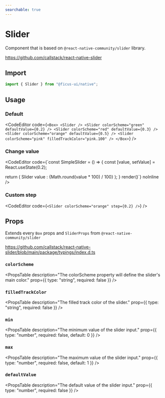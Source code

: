 ```yaml
---
searchable: true
---
```



# Slider

Component that is based on `@react-native-community/slider` library.

https://github.com/callstack/react-native-slider

## Import

```js
import { Slider } from "@ficus-ui/native";
```

## Usage

### Default

<CodeEditor code={`<Box>
  <Slider />
  <Slider colorScheme="green" defaultValue={0.2} />
  <Slider colorScheme="red" defaultValue={0.3} />
  <Slider colorScheme="orange" defaultValue={0.5} />
  <Slider colorScheme="pink" filledTrackColor="pink.100" />
</Box>`} />

### Change value

<CodeEditor code={`const SimpleSlider = () => {
  const [value, setValue] = React.useState(0.2);

  return (
    <Box>
      <Text>Slider value : {Math.round(value * 100) / 100}</Text>
      <Slider colorScheme="teal" value={value} onValueChange={setValue} />
    </Box>
  );
}
render(<SimpleSlider />)`} noInline />

### Custom step

<CodeEditor code={`<Slider colorScheme="orange" step={0.2} />`} />

## Props

Extends every `Box` props and `SliderProps` from `@react-native-community/slider`

https://github.com/callstack/react-native-slider/blob/main/package/typings/index.d.ts

### `colorScheme`
<PropsTable
  description="The colorScheme property will define the slider's main color."
  prop={{ type: "string", required: false }}
/>

### `filledTrackColor`
<PropsTable
  description="The filled track color of the slider."
  prop={{ type: "string", required: false }}
/>

### `min`
<PropsTable
  description="The minimum value of the slider input."
  prop={{ type: "number", required: false, default: 0 }}
/>

### `max`
<PropsTable
  description="The maximum value of the slider input."
  prop={{ type: "number", required: false, default: 1 }}
/>

### `defaultValue`
<PropsTable
  description="The default value of the slider input."
  prop={{ type: "number", required: false }}
/>
